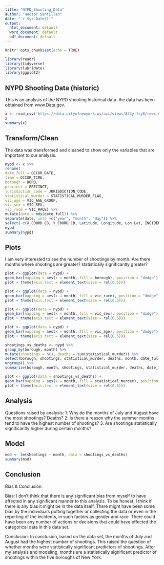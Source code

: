 ```yaml
---
title: "NYPD_Shooting_Data"
author: "Hector Santillan"
date: "`r Sys.Date()`"
output:
  html_document: default
  word_document: default
  pdf_document: default
---  
```


```r
knitr::opts_chunk$set(echo = TRUE)
```


```r
library(readr)
library(tidyverse)
library(lubridate)
library(ggplot2)
```

## NYPD Shooting Data (historic)

This is an analysis of the NYPD shooting historical data. the data has been obtained from www.Data.gov. 

```r
x <- read_csv('https://data.cityofnewyork.us/api/views/833y-fsy8/rows.csv?accessType=DOWNLOAD')
x
summary(x)
```
## Transform/Clean

The data was transformed and cleaned to show only the variables that are important to our analysis.

```r
nypd <- x %>%
rename(
date_full = OCCUR_DATE,
time = OCCUR_TIME,
borough = BORO,
precinct = PRECINCT,
jurisdiction_code = JURISDICTION_CODE,
statistical_murder = STATISTICAL_MURDER_FLAG,
vic_age = VIC_AGE_GROUP,
vic_sex = VIC_SEX,
vic_race = VIC_RACE) %>%
mutate(date = mdy(date_full)) %>%
separate(date, into =c("year", "month", "day")) %>%
select(-c(X_COORD_CD, Y_COORD_CD, Latitude, Longitude, Lon_Lat, INCIDENT_KEY, LOCATION_DESC, PERP_AGE_GROUP, PERP_SEX, PERP_RACE))
nypd
summary(nypd)
```
## Plots

I am very interested to see the number of shootings by month. Are there months where shootings are greater? statistically significantly greater?

```r
plot <- ggplot(data = nypd) +
geom_bar(mapping = aes(x = month, fill = borough), position = "dodge")
plot + theme(axis.text = element_text(size = rel(0.5)))

plot <- ggplot(data = nypd) +
geom_bar(mapping = aes(x = month, fill = vic_race), position = "dodge")
plot + theme(axis.text = element_text(size = rel(0.5)))

plot <- ggplot(data = nypd) +
geom_bar(mapping = aes(x = month, fill = vic_sex), position = "dodge")
plot + theme(axis.text = element_text(size = rel(0.5)))

plot <- ggplot(data = nypd) +
geom_bar(mapping = aes(x = month, fill = vic_age), position = "dodge")
plot + theme(axis.text = element_text(size = rel(0.5)))

shootings_vs_deaths <- nypd %>%
group_by(borough, month) %>%
mutate(shootings = n(), deaths = sum(statistical_murder)) %>%
select(borough, shootings, statistical_murder, deaths, month, date_full) %>%
ungroup() %>%
summarize(borough, month, shootings, statistical_murder, deaths, date_full)

plot <- ggplot(data = shootings_vs_deaths) +
geom_bar(mapping = aes(x = month, fill = statistical_murder), position = "dodge")
plot + theme(axis.text = element_text(size = rel(0.5)))
```
## Analysis

Questions raised by analysis:
  1. Why do the months of July and August have the most shootings? Deaths?
  2. Is there a reason why the summer months tend to have the highest number of shootings?
  3. Are shootings statistically significantly higher during certain months?

## Model

```r
mod <- lm(shootings ~ month, data = shootings_vs_deaths)
summary(mod)
```

## Conclusion
  
Bias & Conclusion:

Bias:
I don't think that there is any significant bias from myself to have affected in any significant manner to this analysis. To be honest, I think if there is any bias it might be in the data itself. There might have been some bias by the individuals putting together or collecting the data or even in the reporting of the incidents, in such factors as gender and race. There could have been any number of actions or decisions that could have effected the categorical data in this data set.

Conclusion:
In conclusion, based on the data set, the months of July and August had the highest number of shootings. This raised the question of whether months were statistically significant predictors of shootings. After my analysis and modeling, months are a statistically significant predictor of shootings within the five boroughs of New York.

